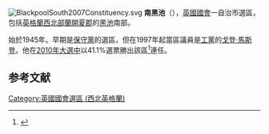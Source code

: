 [[File:BlackpoolSouth2007Constituency.svg|right]]
'''南黑池'''（{{lang-en|Blackpool South}}），[[英國|英國]][[英國國會|國會]]一自治市選區，包括[[英格蘭|英格蘭]][[西北英格蘭|西北部]][[蘭開夏郡|蘭開夏郡]]的[[黑池|黑池]]南部。

始於1945年。早期是[[保守黨_(英國)|保守黨]]的選區，但在1997年起當區議員是[[工黨_(英國)|工黨]]的[[戈登·馬斯登|戈登·馬斯登]]。他在[[2010年英國大選|2010年大選中]]以41.1%選票勝出該區<ref name="">{{cite news
|publisher=[[英國廣播公司|英國廣播公司]]
|date=2010年5月7日
|title=Election 2010/Constituency/Blackpool South
|url=http://news.bbc.co.uk/1/shared/election2010/results/constituency/a44.stm
|accessdate=2010年9月18日
|archive-date=2017年9月5日
|archive-url=https://web.archive.org/web/20170905001215/http://news.bbc.co.uk/1/shared/election2010/results/constituency/a44.stm
|dead-url=no
}}</ref>連任。

==参考文献==
<div class="references-small">
<references></references>
</div>

{{DEFAULTSORT:Blackpool South (UK Parliament constituency)}}
[[Category:英國國會選區_(西北英格蘭)|Category:英國國會選區 (西北英格蘭)]]